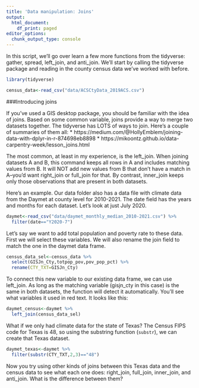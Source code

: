 ```yaml
---
title: 'Data manipulation: Joins'
output:
  html_document:
    df_print: paged
editor_options:
  chunk_output_type: console
---
```


In this script, we'll go over learn a few more functions from the tidyverse: gather, spread, left_join, and anti_join. We'll start by calling the tidyverse package and reading in the county census data we've worked with before.

```r
library(tidyverse)

census_data<-read_csv("data/ACSCtyData_2019ACS.csv")
```

###Introducing joins

If you've used a GIS desktop package, you should be familiar with the idea of joins. Based on some common variable, joins provide a way to merge two datasets together. The tidyverse has LOTS of ways to join. Here's a couple of summaries of them all: 
* https://medium.com/@HollyEmblem/joining-data-with-dplyr-in-r-874698eb8898
* https://mikoontz.github.io/data-carpentry-week/lesson_joins.html

The most common, at least in my experience, is the left_join. When joining datasets A and B, this command keeps all rows in A and includes matching values from B. It will NOT add new values from B that don't have a match in A--you'd want right_join or full_join for that. By contrast, inner_join keeps only those observations that are present in both datasets.

Here's an example. Our data folder also has a data file with climate data from the Daymet at county level for 2010-2021. The date field has the years and months for each dataset. Let's look at just July 2020.

```r
daymet<-read_csv("data/daymet_monthly_median_2010-2021.csv") %>%
  filter(date=="Y2020-7")
```

Let's say we want to add total population and poverty rate to these data. First we will select these variables. We will also rename the join field to match the one in the daymet data frame.

```r
census_data_sel<-census_data %>%
  select(GISJn_Cty,totpop_pov,pov_pop_pct) %>%
  rename(CTY_TXT=GISJn_Cty)
```

To connect this new variable to our existing data frame, we can use left_join. As long as the matching variable (gisjn_cty in this case) is the same in both datasets, the function will detect it automatically. You'll see what variables it used in red text. It looks like this:

```r
daymet_census<-daymet %>%
  left_join(census_data_sel)
```

What if we only had climate data for the state of Texas? The Census FIPS code for Texas is 48, so using the substring function (`substr`), we can create that Texas dataset.

```r
daymet_texas<-daymet %>%
  filter(substr(CTY_TXT,2,3)=="48")
```

Now you try using other kinds of joins between this Texas data and the census data to see what each one does: right_join, full_join, inner_join, and anti_join. What is the difference between them?

```r

```